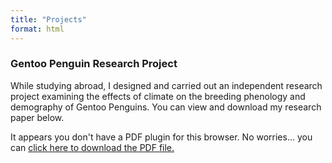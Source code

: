```yaml
---
title: "Projects"
format: html
---
```


### Gentoo Penguin Research Project

While studying abroad, I designed and carried out an independent research project examining the effects of climate on the breeding phenology and demography of Gentoo Penguins. You can view and download my research paper below.

```{=html}
<object data="media/Smilor_Alex_InformeFinal.pdf" type="application/pdf" width="100%" height="100%" style="min-height:100vh;">
    <p>It appears you don't have a PDF plugin for this browser.
    No worries... you can <a href="media/Smilor_Alex_InformeFinal.pdf">click here to
    download the PDF file.</a></p>
</object>
```

